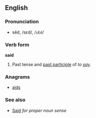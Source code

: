 ==English==

{{rank|an|we|who|44|said|would|been|will}}

===Pronunciation===
*sĕd, /sεd/, /<tt>sEd</tt>/

===Verb form===
'''said'''

#Past tense and [[past participle]] of ''to [[say]]''.

===Anagrams===
*[[aids]]

===See also===
*[[Said]] ''for proper noun sense''